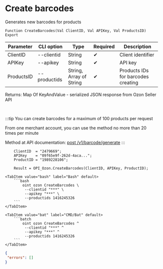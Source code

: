 ﻿---
sidebar_position: 2
description: Create barcodes and other functions to work with Ozon in the Open Integration Package, a free open-source integration library for 1C:Enterprise 8, OneScript and CLI
keywords: [1C, 1С, 1С:Enterprise, 1С:Enterprise 8.3, API, Integration, Services, Exchange, OneScript, CLI, Ozon]
---


# Create barcodes
 Generates new barcodes for products



`Function CreateBarcodes(Val ClientID, Val APIKey, Val ProductsID) Export`

  | Parameter | CLI option | Type | Required | Description |
  |-|-|-|-|-|
  | ClientID | --clientid | String | &#x2714; | Client identifier |
  | APIKey | --apikey | String | &#x2714; | API key |
  | ProductsID | --productids | String, Array of String | &#x2714; | Products IDs for barcodes creating |

  
  Returns:  Map Of KeyAndValue - serialized JSON response from Ozon Seller API

<br/>

:::tip
You can create barcodes for a maximum of 100 products per request

From one merchant account, you can use the method no more than 20 times per minute

Method at API documentation: [post /v1/barcode/generate](https://docs.ozon.ru/api/seller/#operation/generate-barcode)
:::
<br/>



```bsl title="1C:Enterprise/OneScript code example"
    ClientID  = "2479669";
    APIKey    = "09f65e9f-262d-4aca...";
    ProductID = "1989228106";

    Result = OPI_Ozon.CreateBarcodes(ClientID, APIKey, ProductID);
```
 

 <Tabs>
  
    <TabItem value="bash" label="Bash" default>
        ```bash
            oint ozon CreateBarcodes \
             --clientid "***" \
             --apikey "***" \
             --productids 1416245326
        ```
    </TabItem>
  
    <TabItem value="bat" label="CMD/Bat" default>
        ```batch
            oint ozon CreateBarcodes ^
             --clientid "***" ^
             --apikey "***" ^
             --productids 1416245326
        ```
    </TabItem>
</Tabs>


```json title="Result"
{
 "errors": []
}
```
